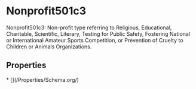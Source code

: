 # Nonprofit501c3

Nonprofit501c3: Non-profit type referring to Religious, Educational, Charitable, Scientific, Literary, Testing for Public Safety, Fostering National or International Amateur Sports Competition, or Prevention of Cruelty to Children or Animals Organizations.

## Properties

<Grid>
* [](/Properties/Schema.org/)

</Grid>

